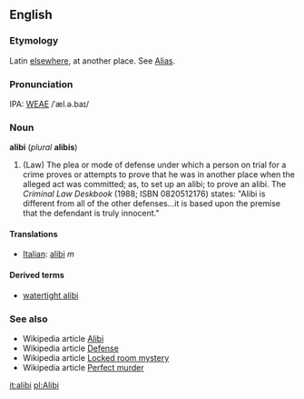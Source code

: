 ==English==
===Etymology===
Latin [[elsewhere]], at another place.  See  [[Alias]].

===Pronunciation===
IPA: [[WEAE]] /ˈæl.ə.baɪ/

===Noun===
'''alibi''' (''plural'' '''alibis''')

#(Law) The plea or mode of defense under which a person on trial for  a crime proves or attempts to prove that he was in another  place when the alleged act was committed; as, to set up an alibi; to prove an alibi. The ''Criminal Law Deskbook'' (1988; ISBN 0820512176) states: "Alibi is different from all of the other defenses...it is based upon the premise that the defendant is truly innocent."
<!-- material copied from Webster's Revised Unabridged Dictionary (1913) -->
<!-- additional material moved from Wikipedia article [[w:Alibi|Alibi]], which should be consulted for historical editing information. -->

====Translations====
*[[Italian]]: [[alibi]] ''m''

====Derived terms====
* [[watertight alibi]]

===See also===
* Wikipedia article [[w:Alibi|Alibi]]
* Wikipedia article [[w:Defense (legal)|Defense]]
* Wikipedia article [[w:Locked room mystery|Locked room mystery]]
* Wikipedia article [[w:Perfect murder|Perfect murder]]

[[it:alibi]]
[[pl:Alibi]]
